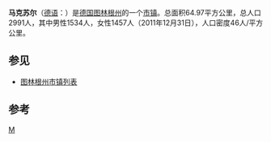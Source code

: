 {{Infobox Settlement
| name = 马克苏尔
| native_name             = Marksuhl
| settlement_type         = 市镇
| image_skyline = 
| imagesize = 
| image_caption = 
| image_flag = 
| image_shield = 
| pushpin_map = Germany
| pushpin_label_position = bottom
| subdivision_type = 国家
| subdivision_name = {{GER}}
| subdivision_type1 = [[德国行政区划|州]]
| subdivision_name1 = [[图林根州|图林根州]]
| subdivision_type2 = [[县_(德国)|县]]
| subdivision_name2 =  [[瓦尔特堡县|瓦尔特堡县]]
| elevation_m = 245
| elevation_ft = 
| area_total_km2 = 64.97
| population_as_of = 2011年
| population_total = 2991
| population_density_km2 = auto
| timezone = [[欧洲中部时间|CET]]
| utc_offset = +1
| timezone_DST = [[欧洲中部夏令时间|CEST]]
| utc_offset_DST = +2
| latd = 50
| latm = 55
| lats = 0
| latNS = N
| longd = 10
| longm = 11
| longs = 59
| longEW = E
| website = http://www.marksuhl.de 
| postal_code_type        = 邮编
| postal_code             = 99819
}}
'''马克苏尔'''（[[德语|德语]]：'''{{lang|de|Marksuhl}}'''）是[[德国|德国]][[图林根州|图林根州]]的一个[[市镇_(德国)|市镇]]。总面积64.97平方公里，总人口2991人，其中男性1534人，女性1457人（2011年12月31日），人口密度46人/平方公里。

== 参见 ==
*[[图林根州市镇列表|图林根州市镇列表]]

== 参考 ==
{{reflist}}

{{Authority control}}
{{Germany-geo-stub}}

[[Category:图林根州市镇|M]]